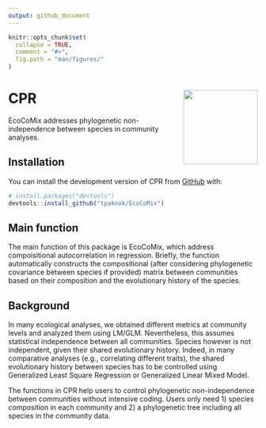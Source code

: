 ```yaml
---
output: github_document
---
```


<!-- README.md is generated from README.Rmd. Please edit that file -->

```r
knitr::opts_chunk$set(
  collapse = TRUE,
  comment = "#>",
  fig.path = "man/figures/"
)
```

# CPR <img src="man/figures/logo.png" align="right" height="150" />
<!-- badges: start -->
<!-- badges: end -->

EcoCoMix addresses phylogenetic non-independence between species in community analyses.

## Installation

You can install the development version of CPR from [GitHub](https://github.com/) with:

```r
# install.packages("devtools")
devtools::install_github("tpaknok/EcoCoMix")
```

## Main function
The main function of this package is EcoCoMix, which address compoisitional autocorrelation in regression. Briefly, the function automatically constructs the compositional (after considering phylogenetic covariance between species if provided) matrix between communities based on their composition and the evolutionary history of the species.

## Background
In many ecological analyses, we obtained different metrics at community levels and analyzed them using LM/GLM. Nevertheless, this assumes statistical independence between all communities. Species however is not independent, given their shared evolutionary history. Indeed, in many comparative analyses (e.g., correlating different traits), the shared evolutionary history between species has to be controlled using Generalized Least Square Regression or Generalized Linear Mixed Model. 

The functions in CPR help users to control phylogenetic non-independence between communities without intensive coding. Users only need 1) species composition in each community and 2) a phylogenetic tree including all species in the community data.
